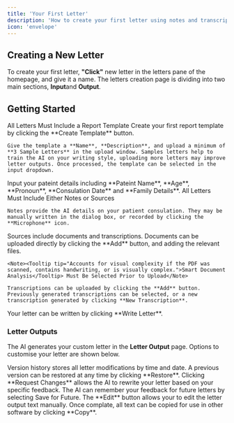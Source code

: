```yaml
---
title: 'Your First Letter'
description: 'How to create your first letter using notes and transcriptions.'
icon: 'envelope'
---
```


## Creating a New Letter
To create your first letter, **"Click"** new letter in the letters pane of the homepage, and give it a name. The letters creation page is dividing into two main sections, <Tooltip tip="Letter inputs control the information that we use to create your custom letter.">**Input**</Tooltip>and <Tooltip tip="This is where letters generates your custom letter. There are options to customsie the output and export it.">**Output**.</Tooltip>

## Getting Started

<Steps>
  <Step title="Report Template">
  <Note>All Letters Must Include a <Tooltip tip="Report templates allow the AI to learn your writing style and write reports that are structured to sound like you.">Report Template</Tooltip></Note>
    Create your first report template by clicking the **Create Template** button.

    Give the template a **Name**, **Description**, and upload a minimum of **3 Sample Letters** in the upload window. Samples letters help to train the AI on your writing style, uploading more letters may improve letter outputs. Once processed, the template can be selected in the input dropdown.
  </Step>
  <Step title="Patient Details">
    Input your pateint details including **Pateint Name**, **Age**, **Pronoun**, **Consulation Date** and **Family Details**.
  </Step>
  <Step title="Notes">
    <Note>All Letters Must Include Either Notes or Sources</Note>

    Notes provide the AI details on your patient consulation. They may be manually written in the dialog box, or recorded by clicking the **Microphone** icon.
  </Step>
  <Step title="Sources">
    Sources include <Tooltip tip="Documents include prewritten patient information such as handwritten notes and digital PDFs">documents</Tooltip> and <Tooltip tip="Patient information transcribed from previous audio recordings">transcriptions</Tooltip>. Documents can be uploaded directly by clicking the **Add** button, and adding the relevant files.

    <Note><Tooltip tip="Accounts for visual complexity if the PDF was scanned, contains handwriting, or is visually complex.">Smart Document Analysis</Tooltip> Must Be Selected Prior to Upload</Note>

    Transcriptions can be uploaded by clicking the **Add** button. Previously generated transcriptions can be selected, or a new transcription generated by clicking **New Transcription**.

  </Step>
  <Step title="Writing Your Letter">
  Your letter can be written by clicking **Write Letter**.
  </Step>
</Steps>


### Letter Outputs
The AI generates your custom letter in the **Letter Output** page. Options to customise your letter are shown below.

<AccordionGroup>
  <Accordion title="Version History" icon="clock">
    Version history stores all letter modifications by time and date. A previous version can be restored at any time by clicking **Restore**.
  </Accordion>

  <Accordion title="Requesting Changes" icon="pencil">
    Clicking **Request Changes** allows the AI to rewrite your letter based on your specific feedback. The AI can remember your feedback for future letters by selecting <Tooltip tip="Your requested change will be used when writing future letters">Save for Future</Tooltip>.
  </Accordion>

  <Accordion title="Editing and Exporting Your Letter" icon="paper-plane">
    The **Edit** button allows your to edit the letter output text manually. Once complate, all text can be copied for use in other software by clicking **Copy**. 
  </Accordion>
</AccordionGroup>


